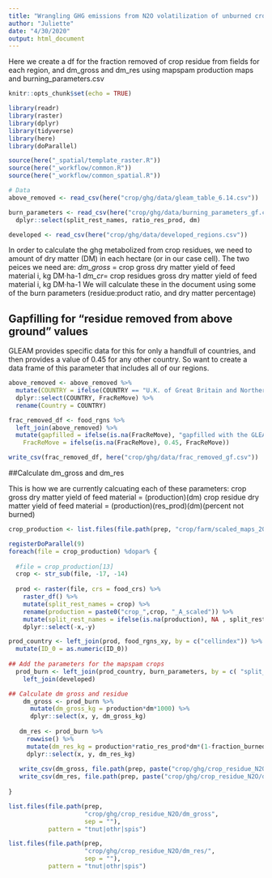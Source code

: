 ```yaml
---
title: "Wrangling GHG emissions from N2O volatilization of unburned crop residue"
author: "Juliette"
date: "4/30/2020"
output: html_document
---
```


Here we create a df for the fraction removed of crop residue from fields for each region, and dm_gross and dm_res using mapspam production maps and burning_parameters.csv

```r
knitr::opts_chunk$set(echo = TRUE)
```

```r
library(readr)
library(raster)
library(dplyr)
library(tidyverse)
library(here)
library(doParallel)

source(here("_spatial/template_raster.R"))
source(here("_workflow/common.R"))
source(here("_workflow/common_spatial.R"))

# Data
above_removed <- read_csv(here("crop/ghg/data/gleam_table_6.14.csv"))

burn_parameters <- read_csv(here("crop/ghg/data/burning_parameters_gf.csv")) %>% 
  dplyr::select(split_rest_names, ratio_res_prod, dm) 

developed <- read_csv(here("crop/ghg/data/developed_regions.csv"))
```


In order to calculate the ghg metabolized from crop residues, we need to amount of dry matter (DM) in each hectare (or in our case cell). The two peices we need are:
*dm_gross* = crop gross dry matter yield of feed material i, kg DM·ha-1
*dm_cr*= crop residues gross dry matter yield of feed material i, kg DM·ha-1
We will calculate these in the document using some of the burn parameters (residue:product ratio, and dry matter percentage)


## Gapfilling for "residue removed from above ground" values
GLEAM provides specific data for this for only a handfull of countries, and then provides a value of 0.45 for any other country. So want to create a data frame of this parameter that includes all of our regions.

```r
above_removed <- above_removed %>% 
  mutate(COUNTRY = ifelse(COUNTRY == "U.K. of Great Britain and Northern Ireland", "United Kingdom", COUNTRY)) %>% 
  dplyr::select(COUNTRY, FracReMove) %>% 
  rename(Country = COUNTRY)

frac_removed_df <- food_rgns %>% 
  left_join(above_removed) %>% 
  mutate(gapfilled = ifelse(is.na(FracReMove), "gapfilled with the GLEAM default value", NA),
    FracReMove = ifelse(is.na(FracReMove), 0.45, FracReMove))

write_csv(frac_removed_df, here("crop/ghg/data/frac_removed_gf.csv"))
```


##Calculate dm_gross and dm_res

This is how we are currently calcuating each of these parameters:
crop gross dry matter yield of feed material = (production)(dm)
crop residue dry matter yield of feed material = (production)(res_prod)(dm)(percent not burned)

```r

crop_production <- list.files(file.path(prep, "crop/farm/scaled_maps_2017"), pattern = "A_scaled.tif", full = TRUE)

registerDoParallel(9)   
foreach(file = crop_production) %dopar% {
  
  #file = crop_production[13]
  crop <- str_sub(file, -17, -14)
  
  prod <- raster(file, crs = food_crs) %>% 
    raster_df() %>% 
    mutate(split_rest_names = crop) %>% 
    rename(production = paste0("crop_",crop, "_A_scaled")) %>% 
    mutate(split_rest_names = ifelse(is.na(production), NA , split_rest_names)) %>% 
    dplyr::select(-x,-y)

prod_country <- left_join(prod, food_rgns_xy, by = c("cellindex")) %>% 
  mutate(ID_0 = as.numeric(ID_0))
    
## Add the parameters for the mapspam crops
  prod_burn <- left_join(prod_country, burn_parameters, by = c( "split_rest_names")) %>% 
    left_join(developed)

## Calculate dm gross and residue
    dm_gross <- prod_burn %>% 
      mutate(dm_gross_kg = production*dm*1000) %>% 
      dplyr::select(x, y, dm_gross_kg) 
   
   dm_res <- prod_burn %>% 
     rowwise() %>% 
     mutate(dm_res_kg = production*ratio_res_prod*dm*(1-fraction_burned)*1000) %>% 
     dplyr::select(x, y, dm_res_kg)
   
   write_csv(dm_gross, file.path(prep, paste("crop/ghg/crop_residue_N2O/dm_gross/dm_gross_", crop, ".csv", sep = "")))
   write_csv(dm_res, file.path(prep, paste("crop/ghg/crop_residue_N2O/dm_res/dm_res_", crop, ".csv", sep = "")))
   
}

list.files(file.path(prep, 
                     "crop/ghg/crop_residue_N2O/dm_gross", 
                     sep = ""),
           pattern = "tnut|othr|spis")

list.files(file.path(prep, 
                     "crop/ghg/crop_residue_N2O/dm_res/", 
                     sep = ""),
           pattern = "tnut|othr|spis")
```



